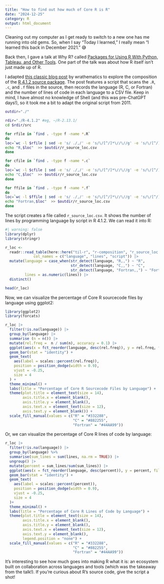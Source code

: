 ```yaml
---
title: "How to find out how much of Core R is R"
date: "2024-12-25"
category: R
output: html_document
---
```


Cleaning out my computer as I get ready to switch to a new one has me running into old gems. So, when I say "Today I learned," I really mean "I learned this back in December 2021." 😅

Back then, I gave a talk at Why R? called 
[Packages for Using R With Python, Tableau, and Other Tools](https://www.youtube.com/watch?v=vyA2EiIz4pI&feature=youtu.be). One part of the talk was about how R itself isn't just made up of R. 

I adapted [this classic blog post](https://librestats.wordpress.com/2011/08/27/how-much-of-r-is-written-in-r/) by wrathematics to explore the composition of the [R 4.1.2 source package](https://cran.r-project.org/src/base/R-4/). The post features a script that scans the `.R`, `.c`, and `.f` files in the source, then records the language (R, C, or Fortran) and the number of lines of code in each language to a CSV file. Keep in mind, I have almost no knowledge of Shell (and this was pre-ChatGPT days!), so it took me a bit to adapt the original script from 2011.

```.bash
outdir="./"

rdir="./R-4.1.2" #eg, ~/R-2.13.1/
cd $rdir/src

for rfile in `find . -type f -name *.R`
do
loc=`wc -l $rfile | sed -e 's/ ./,/' -e 's/\/[^/]*\//\//g' -e 's/\/[^/]*\//\//g' -e 's/\/[^/]*\///g' -e 's/\///'`
echo "R,$loc"  >> $outdir/r_source_loc.csv
done

for cfile in `find . -type f -name *.c`
do
loc=`wc -l $cfile | sed -e 's/ ./,/' -e 's/\/[^/]*\//\//g' -e 's/\/[^/]*\//\//g' -e 's/\/[^/]*\///g' -e 's/\///'`
echo "C,$loc"  >> $outdir/r_source_loc.csv
done

for ffile in `find . -type f -name *.f`
do
loc=`wc -l $ffile | sed -e 's/ ./,/' -e 's/\/[^/]*\//\//g' -e 's/\/[^/]*\//\//g' -e 's/\/[^/]*\///g' -e 's/\///'`
echo "Fortran,$loc"  >> $outdir/r_source_loc.csv
done
```

The script creates a file called `r_source_loc.csv`. It shows the number of lines by programming language by script in R 4.1.2. We can read it into R:

```r
#| warning: false
library(dplyr)
library(stringr)

r_loc <-
  readr::read_table(here::here("til-r", "r-composition", "r_source_loc.csv"),
             col_names = c("language", "lines", "script")) |> 
  mutate(language = case_when(str_detect(language, "R,,") ~ "R",
                              str_detect(language, "C,,") ~ "C",
                              str_detect(language, "Fortran,,") ~ "Fortran"),
         lines = as.numeric(lines)) |> 
  distinct()

head(r_loc)
```

Now, we can visualize the percentage of Core R sourcecode files by language using ggplot2:

```r
library(ggplot2)
library(forcats)

r_loc |> 
  filter(!is.na(language)) |> 
  group_by(language) |> 
  summarise (n = n()) |> 
  mutate(rel.freq =  n / sum(n), accuracy = 0.1) |> 
  ggplot(aes(x = fct_reorder(language, desc(rel.freq)), y = rel.freq, fill = language)) +
  geom_bar(stat = "identity") +
  geom_text(
    aes(label = scales::percent(rel.freq)),
    position = position_dodge(width = 0.9),
    vjust = -0.25,
    size = 4
  ) +
  theme_minimal() +
  labs(title = "Percentage of Core R Sourcecode Files by Language") +
  theme(plot.title = element_text(size = 14),
        axis.title.x = element_blank(),
        axis.title.y = element_blank(),
        axis.text.x = element_text(size = 12),
        axis.text.y = element_blank()) +
  scale_fill_manual(values = c("R" = "#332288", 
                               "C" = "#882255", 
                               "Fortran" = "#44AA99"))
```

Or, we can visualize the percentage of Core R lines of code by language:

```r
r_loc |> 
  filter(!is.na(language)) |> 
  group_by(language) %>% 
  summarise(sum_lines = sum(lines, na.rm = TRUE)) |> 
  ungroup() |> 
  mutate(percent = sum_lines/sum(sum_lines)) |> 
  ggplot(aes(x = fct_reorder(language, desc(percent)), y = percent, fill = language)) +
  geom_bar(stat = "identity") +
  geom_text(
    aes(label = scales::percent(percent)),
    position = position_dodge(width = 0.9),
    vjust = -0.25,
    size = 4
  )+
  theme_minimal() +
  labs(title = "Percentage of Core R Lines of Code by Language") +
  theme(plot.title = element_text(size = 14),
        axis.title.x = element_blank(),
        axis.title.y = element_blank(),
        axis.text.x = element_text(size = 12),
        axis.text.y = element_blank(),
        legend.position = "none") +
  scale_fill_manual(values = c("R" = "#332288", 
                               "C" = "#882255", 
                               "Fortran" = "#44AA99"))
```

It’s interesting to see how much goes into making R what it is: an ecosystem built on collaboration across languages and tools (which was the takeaway from the talk!). If you’re curious about R's source code, give the script a shot!